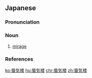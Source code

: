 {{also|蜃氣樓}}
==Japanese==
{{ja-kanjitab|しん|き|ろう|yomi=o}}

===Pronunciation===
{{ja-pron|しんきろう|y=o|acc=3|acc_ref=NHK}}

===Noun===
{{ja-noun|しんきろう|kyu=蜃氣樓}}

# [[mirage]]

===References===
<references/>

[[ko:蜃気楼]]
[[hu:蜃気楼]]
[[chr:蜃気楼]]
[[zh:蜃気楼]]